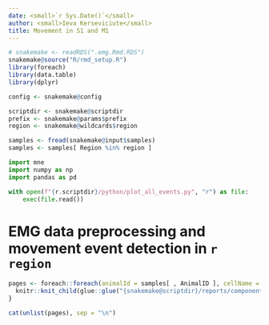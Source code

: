 ```yaml
---
date: <small>`r Sys.Date()`</small>
author: <small>Ieva Kerseviciute</small>
title: Movement in S1 and M1
---
```


```r
# snakemake <- readRDS(".emg.Rmd.RDS")
snakemake@source("R/rmd_setup.R")
library(foreach)
library(data.table)
library(dplyr)

config <- snakemake@config

scriptdir <- snakemake@scriptdir
prefix <- snakemake@params$prefix
region <- snakemake@wildcards$region

samples <- fread(snakemake@input$samples)
samples <- samples[ Region %in% region ]
```

```python
import mne
import numpy as np
import pandas as pd

with open(f"{r.scriptdir}/python/plot_all_events.py", "r") as file:
    exec(file.read())
```

# EMG data preprocessing and movement event detection in `r region` {.tabset .tabset-pills .unlisted .unnumbered}

```r
pages <- foreach::foreach(animalId = samples[ , AnimalID ], cellName = samples[ , CellName ]) %do% {
  knitr::knit_child(glue::glue("{snakemake@scriptdir}/reports/components/emg.Rmd"), quiet = TRUE, envir = environment())
}
```
```r
cat(unlist(pages), sep = "\n")
```
